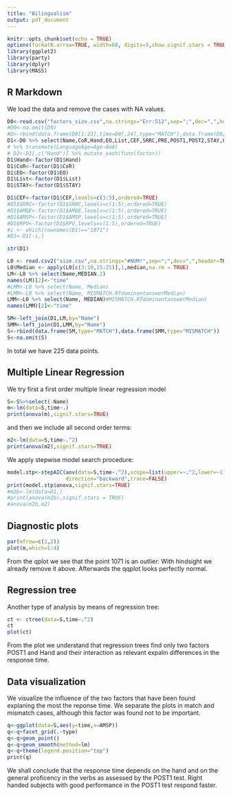 ```yaml
---
title: "Bilingualism"
output: pdf_document
---
```


```r
knitr::opts_chunk$set(echo = TRUE)
options(formatR.arrow=TRUE, width=68, digits=5,show.signif.stars = TRUE)
library(ggplot2)
library(party)
library(dplyr)
library(MASS)
```

## R Markdown

We load the data and remove the cases with NA values.
```r
D0<-read.csv("factors_size.csv",na.strings="Err:512",sep=";",dec=",",header=TRUE)
#D0<-na.omit(D0)
#D<-rbind(data.frame(D0[1:23],time=D0[,24],type="MATCH"),data.frame(D0[1:23],time=D0[,25],type="MISMATCH"))
D1<-D0 %>% select(Name,CoR,Hand,EO,List,CEF,SRRC,PRE,POST1,POST2,STAY,LEAYRS,HRSD,RPV,AMGE,AMSP)#,time,type) 
# %>% transmute(LanguageAge=Age-AoA)
# D2<-D1[,c("Hand")] %>% mutate_each(funs(factor))
D1$Hand<-factor(D1$Hand)
D1$CoR<-factor(D1$CoR)
D1$EO<-factor(D1$EO)
D1$List<-factor(D1$List)
D1$STAY<-factor(D1$STAY)

D1$CEF<-factor(D1$CEF,levels=c(3:5),ordered=TRUE)
#D1$SRRC<-factor(D1$SRRC,levels=c(1:5),ordered=TRUE)
#D1$AMGE<-factor(D1$AMGE,levels=c(1:5),ordered=TRUE)
#D1$AMSP<-factor(D1$AMSP,levels=c(1:5),ordered=TRUE)
#D1$RPV<-factor(D1$RPV,levels=c(1:5),ordered=TRUE)
#i <- which(rownames(D1)=="1071")
#D1<-D1[-i,]
```


```r
str(D1)
```

```r
L0 <- read.csv2("size.csv",na.strings="#NUM!",sep=";",dec=",",header=TRUE)
L0$Median <- apply(L0[c(3:10,15:21)],1,median,na.rm = TRUE)
LM<-L0 %>% select(Name,MEDIAN.2)
names(LM)[2]<-"time"
#LMM<-L0 %>% select(Name, Median)
#LMM<-L0 %>% select(Name, MISMATCH.RTdominantanswerMedian)
LMM<-L0 %>% select(Name, MEDIAN)#MISMATCH.RTdominantanswerMedian)
names(LMM)[2]<-"time"

SM<-left_join(D1,LM,by="Name")
SMM<-left_join(D1,LMM,by="Name")
S<-rbind(data.frame(SM,type="MATCH"),data.frame(SMM,type="MISMATCH"))
S<-na.omit(S)
```

In total we have 225 data points. 


## Multiple Linear Regression

We try first a first order multiple linear regression model
```r
S<-S%>%select(-Name)
m<-lm(data=S,time~.)
print(anova(m),signif.stars=TRUE)
```
and then we include all second order terms:
```r
m2<-lm(data=S,time~.^2)
print(anova(m2),signif.stars=TRUE)
```

We apply stepwise model search procedure:

```r
model.stp<-stepAIC(aov(data=S,time~.^2),scope=list(upper=~.^2,lower=~1),
                   direction="backward",trace=FALSE)
print(model.stp$anova,signif.stars=TRUE)
#m2b<-lm(data=D1,)
#print(anova(m2b),signif.stars = TRUE)
#anova(m2b,m2)
```

## Diagnostic plots

```r
par(mfrow=c(2,2))
plot(m,which=1:4)
```

From the qplot we see that the point 1071 is an outlier:
With hindsight we already remove it above. Afterwards the qqplot looks perfectly normal.


## Regression tree

Another type of analysis by means of regression tree:

```r
ct <- ctree(data=S,time~.^2)
ct
plot(ct)
```

From the plot we understand that regression trees find only two factors POST1 and Hand and their interaction as relevant expalin differences in the response time.

## Data visualization

We visualize the influence of the two factors that have been found explaning the most the reponse time. We separate the plots in match and mismatch cases, although this factor was found not to be important. 

```r
q<-ggplot(data=S,aes(y=time,x=AMSP))
q<-q+facet_grid(.~type)
q<-q+geom_point()
q<-q+geom_smooth(method=lm)
q<-q+theme(legend.position="top") 
print(q)
```

We shall conclude that the response time depends on the hand and on the general proficency in the verbs as assessed by the POST1 test. Right handed subjects with good performance in the POST1 test respond faster.
